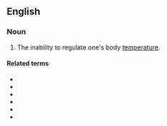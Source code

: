 ==English==

===Noun===
{{en-noun|-}}

# {{lb|en|medicine}} The inability to regulate one's body [[temperature]].

====Related terms====
* {{l|en|poikilotherm}}
* {{l|en|poikilothermal}}
* {{l|en|poikilothermic}}
* {{l|en|poikilothermism}}
* {{l|en|poikilothermous}}
* {{l|en|poikilothermy}}
